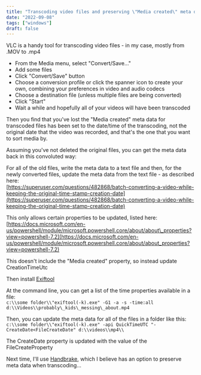 ```yaml
---
title: "Transcoding video files and preserving \"Media created\" meta data"
date: "2022-09-08"
tags: ["windows"]
draft: false
---
```


VLC is a handy tool for transcoding video files - in my case, mostly from .MOV to .mp4

- From the Media menu, select "Convert/Save…"
- Add some files
- Click "Convert/Save" button
- Choose a conversion profile or click the spanner icon to create your own, combining your preferences in video and audio codecs
- Choose a destination file (unless multiple files are being converted)
- Click "Start"
- Wait a while and hopefully all of your videos will have been transcoded

Then you find that you've lost the "Media created" meta data for transcoded files has been set to the date/time of the transcoding, not the original date that the video was recorded, and that's the one that you want to sort media by.

Assuming you've not deleted the original files, you can get the meta data back in this convoluted way:

For all of the old files, write the meta data to a text file and then, for the newly converted files, update the meta data from the text file - as described here:  
[https://superuser.com/questions/482868/batch-converting-a-video-while-keeping-the-original-time-stamp-creation-date](https://superuser.com/questions/482868/batch-converting-a-video-while-keeping-the-original-time-stamp-creation-date)

This only allows certain properties to be updated, listed here:  
[https://docs.microsoft.com/en-us/powershell/module/microsoft.powershell.core/about/about\_properties?view=powershell-7.2](https://docs.microsoft.com/en-us/powershell/module/microsoft.powershell.core/about/about_properties?view=powershell-7.2)

This doesn't include the "Media created" property, so instead update CreationTimeUtc

Then install [Exiftool](https://exiftool.org)

At the command line, you can get a list of the time properties available in a file:  
```c:\\some folder\\"exiftool(-k).exe" -G1 -a -s -time:all d:\\Videos\\probably\_kids\_messing\_about.mp4```

Then, you can update the meta data for all of the files in a folder like this:  
```c:\\some folder\\"exiftool(-k).exe" -api QuickTimeUTC "-CreateDate<FileCreateDate" d:\\videos\\mp4\\```

The CreateDate property is updated with the value of the FileCreateProperty

Next time, I'll use [Handbrake](https://handbrake.fr/), which I believe has an option to preserve meta data when transcoding...
